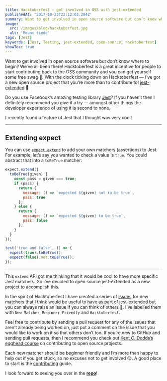 ```yaml
---
title: Hacktoberfest — get involved in OSS with jest-extended
publishedAt: '2017-10-23T22:12:03.284Z'
summary: Want to get involved in open source software but don’t know where to begin? We’ve all been there!
image:
  src: /images/blog/hacktoberfest.jpg
  alt: 'Mount tiede'
tags: [Jest]
keywords: [Jest, Testing, jest-extended, open-source, hacktoberfest]
showToc: true
---
```


Want to get involved in open source software but don’t know where to begin? We’ve all been there! Hacktoberfest is a great incentive for people to start contributing back to the OSS community and you can get yourself some free swag 👕. With the clock ticking down on Hacktoberfest — I’ve got a new open source project that you’re more than to contribute to! [jest-extended](https://github.com/mattphillips/jest-extended) 🎉

Do you use Facebook’s amazing testing library [Jest](jestjs.io)? If you haven’t then I definitely recommend you give it a try — amongst other things the developer experience of using it is second to none.

I recently found a feature of Jest that I thought was very cool!

---

## Extending expect

You can use [`expect.extend`](https://jestjs.io/docs/expect#expectextendmatchers) to add your own matchers (assertions) to Jest. For example, let’s say you wanted to check a value is `true`. You could abstract that into a `toBeTrue` matcher:

```js showLineNumbers
expect.extend({
  toBeTrue(given) {
    const pass = given === true;
    if (pass) {
      return {
        message: () => `expected ${given} not to be true`,
        pass: true
      };
    } else {
      return {
        message: () => `expected ${given} to be true`,
        pass: false
      };
    }
  }
});

test('true and false', () => {
  expect(true).toBeTrue();
  expect(false).not.toBeTrue();
});
```

---

This `extend` API got me thinking that it would be cool to have more specific Jest matchers. So I’ve decided to open source jest-extended as a new project to accomplish this.

In the spirit of Hacktoberfect I have created a series of [issues](https://github.com/jest-community/jest-extended/issues) for new matchers that I think would be useful to have as part of jest-extended but you can always raise an issue if you can think of others 🙂. I’ve labelled them with `New Matcher`, `Beginner Friendly` and `Hacktoberfest`.

Feel free to contribute by sending a pull request for any of the issues that aren’t already being worked on, just put a comment on the issue that you would like to work on it so that others don’t too. If you’re new to GitHub and sending pull requests, then I recommend you check out [Kent C. Dodds’s egghead course](https://egghead.io/courses/how-to-contribute-to-an-open-source-project-on-github) on contributing to open source projects.

Each new matcher should be beginner friendly and I’m more than happy to help out if you get stuck, so no excuses not to get involved 😜. A good place to start is the [contributing](https://github.com/jest-community/jest-extended/blob/main/CONTRIBUTING.md) guide.

I look forward to seeing you over in the [**repo**](https://github.com/jest-community/jest-extended)!
